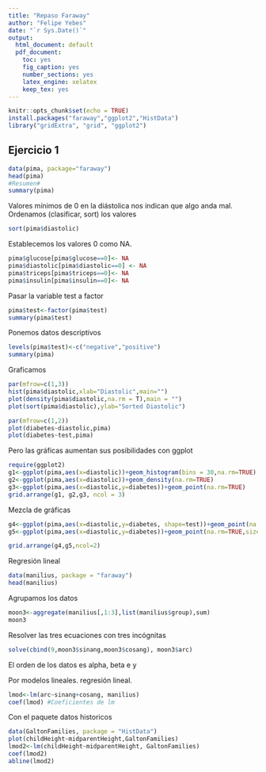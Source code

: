 ```yaml
---
title: "Repaso Faraway"
author: "Felipe Yebes"
date: "`r Sys.Date()`"
output:
  html_document: default
  pdf_document: 
    toc: yes
    fig_caption: yes
    number_sections: yes
    latex_engine: xelatex
    keep_tex: yes
---
```


```r
knitr::opts_chunk$set(echo = TRUE)
install.packages("faraway","ggplot2","HistData")
library("gridExtra", "grid", "ggplot2")

```

## Ejercicio 1

```r
data(pima, package="faraway")
head(pima)
#Resumen#
summary(pima)
```

Valores mínimos de 0 en la diástolica nos indican que algo anda mal.
Ordenamos (clasificar, sort) los valores

```r
sort(pima$diastolic)
```

Establecemos los valores 0 como NA.

```r
pima$glucose[pima$glucose==0]<- NA
pima$diastolic[pima$diastolic==0] <- NA
pima$triceps[pima$triceps==0]<- NA
pima$insulin[pima$insulin==0]<- NA
```

Pasar la variable test a factor

```r
pima$test<-factor(pima$test)
summary(pima$test)
```

Ponemos datos descriptivos

```r
levels(pima$test)<-c("negative","positive")
summary(pima)
```

Graficamos

```r
par(mfrow=c(1,3))
hist(pima$diastolic,xlab="Diastolic",main="")
plot(density(pima$diastolic,na.rm = T),main = "")
plot(sort(pima$diastolic),ylab="Sorted Diastolic")
```

```r
par(mfrow=c(1,2))
plot(diabetes~diastolic,pima)
plot(diabetes~test,pima)
```

Pero las gráficas aumentan sus posibilidades con ggplot

```r
require(ggplot2)
g1<-ggplot(pima,aes(x=diastolic))+geom_histogram(bins = 30,na.rm=TRUE)
g2<-ggplot(pima,aes(x=diastolic))+geom_density(na.rm=TRUE)
g3<-ggplot(pima,aes(x=diastolic,y=diabetes))+geom_point(na.rm=TRUE)
grid.arrange(g1, g2,g3, ncol = 3)
```

Mezcla de gráficas

```r
g4<-ggplot(pima,aes(x=diastolic,y=diabetes, shape=test))+geom_point(na.rm=TRUE)+theme(legend.position = "top",legend.direction ="horizontal")
g5<-ggplot(pima,aes(x=diastolic,y=diabetes))+geom_point(na.rm=TRUE,size=1)+facet_grid(~ test)

grid.arrange(g4,g5,ncol=2)
```

Regresión lineal

```r
data(manilius, package = "faraway")
head(manilius)
```

Agrupamos los datos

```r
moon3<-aggregate(manilius[,1:3],list(manilius$group),sum)
moon3
```

Resolver las tres ecuaciones con tres incógnitas

```r
solve(cbind(9,moon3$sinang,moon3$cosang), moon3$arc)
```

El orden de los datos es alpha, beta e y

Por modelos lineales.
regresión lineal.

```r
lmod<-lm(arc~sinang+cosang, manilius)
coef(lmod) #Coeficientes de lm
```

Con el paquete datos historicos

```r
data(GaltonFamilies, package = "HistData")
plot(childHeight~midparentHeight,GaltonFamilies)
lmod2<-lm(childHeight~midparentHeight, GaltonFamilies)
coef(lmod2)
abline(lmod2)
```

